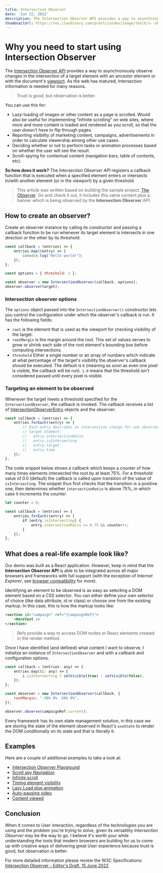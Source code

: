 ```yaml
---
title: Intersection Observer
date: 'Jun 22, 2022'
description: The Intersection Observer API provides a way to asynchronously observe changes in the intersection of...
thumbnailUrl: https://res.cloudinary.com/practicaldev/image/fetch/s--nMew-zit--/c_imagga_scale,f_auto,fl_progressive,h_420,q_auto,w_1000/https://dev-to-uploads.s3.amazonaws.com/uploads/articles/rujjz0m11myap7w53u1q.png
---
```


# Why you need to start using Intersection Observer

The [Intersection Observer API](https://developer.mozilla.org/en-US/docs/Web/API/Intersection_Observer_API) provides a way to asynchronously observe changes in the intersection of a target element with an ancestor element or with the document's [viewport](https://developer.mozilla.org/en-US/docs/Glossary/Viewport). As the web has matured, Intersection information is needed for many reasons.

> Trust is good, but observation is better.

You can use this for:

-   Lazy-loading of images or other content as a page is scrolled. Would also be useful for implementing "infinite scrolling" on web sites, where more and more content is loaded and rendered as you scroll, so that the user doesn't have to flip through pages.
-   Reporting visibility of marketing content, campaigns, advertisements in order to calculate viewership among other use cases.
-   Deciding whether or not to perform tasks or animation processes based on whether the user will see the result.
-   Scroll-spying for contextual content (navigation bars, table of contents, etc).

**So how does it work?** The _Intersection Observer API_ registers a callback function that is executed when a specified element enters or intersects in/with another element (or in the viewport) by a given threshold.

> This article was written based on building the sample project: [The Observer](https://observe.vercel.app/). Go and check it out, it includes this same content plus a banner which is being observed by the **Intersection Observer** API.

## How to create an observer?

Create an observer instance by calling its constructor and passing a callback function to be run whenever its target element is intersects in one direction or the other by its threshold:

```javascript showLineNumbers
const callback = (entries) => {
    entries.map((entry) => {
        console.log("Hello world!");
    });
};

const options = { threshold: 1 };

const observer = new IntersectionObserver(callback, options);
observer.observe(target);
```

### Intersection observer options

The `options` object passed into the `IntersectionObserver()` constructor lets you control the configuration under which the observer's callback is run. It has the following fields:

-   `root` is the element that is used as the viewport for checking visibility of the target.
-   `rootMargin` is the margin around the root. This set of values serves to grow or shrink each side of the root element's bounding box before computing intersections.
-   `threshold` Either a single number or an array of numbers which indicate at what percentage of the target's visibility the observer's callback should be executed. The default is `0` (meaning as soon as even one pixel is visible, the callback will be run). `1.0` means that the threshold isn't considered passed until every pixel is visible.

### Targeting an element to be observed

Whenever the target meets a threshold specified for the `IntersectionObserver`, the callback is invoked. The callback receives a list of [IntersectionObserverEntry](https://developer.mozilla.org/en-US/docs/Web/API/IntersectionObserverEntry) objects and the observer:

```javascript
const callback = (entries) => {
    entries.forEach((entry) => {
        // Each entry describes an intersection change for one observed
        // target element:
        //   entry.intersectionRatio
        //   entry.isIntersecting
        //   entry.target
        //   entry.time
    });
};
```

The code snippet below shows a callback which keeps a counter of how many times elements intersected the root by at least 75%. For a threshold value of 0.0 (default) the callback is called upon transition of the value of `isIntersecting`. The snippet thus first checks that the transition is a positive one, then determines whether `intersectionRatio` is above 75%, in which case it increments the counter.

```javascript
let counter = 0;

const callback = (entries) => {
    entries.forEach((entry) => {
        if (entry.isIntersecting) {
            entry.intersectionRatio >= 0.75 && counter++;
        }
    });
};
```

## What does a real-life example look like?

Our demo was built as a React application. However, keep in mind that the **Intersection Observer API** is able to be integrated across all major browsers and frameworks with full support (with the exception of _Internet Explorer_, see [browser compatibility](https://developer.mozilla.org/en-US/docs/Web/API/Intersection_Observer_API#browser_compatibility) for more).

Identifying an element to be observed is as easy as selecting a DOM element based on a CSS selector. You can either define your own selector of choice (like data attribute, id or class) or choose one from the existing markup. In this case, this is how the markup looks like:

```html
<section id="campaign" ref="{campaignRef}">
    <HeroText />
</section>
```

> Refs provide a way to access DOM nodes or React elements created in the render method.

Once I have identified (and defined) what content I want to observe, I initialize an instance of `IntersectionObserver` and with a callback and configuration options.

```javascript
const callback = (entries: any) => {
    entries.map((i: any) => {
        i.isIntersecting ? setVisible(true) : setVisible(false);
    });
};

const observer = new IntersectionObserver(callback, {
    rootMargin: "-50% 0% -50% 0%",
});

observer.observe(campaignRef.current);
```

Every framework has its own state management solution, in this case we are storing the state of the element observed in React's `useState` to render the DOM conditionally on its state and that is literally it.

## Examples

Here are a couple of additional examples to take a look at:

-   [Intersection Observer Playground](https://wilsotobianco.com/experiments/intersection-observer-playground/#end)
-   [Scroll spy Navigation](https://codepen.io/wilsotobianco/pen/dyVZbYz)
-   [Infinite scroll](https://web.dev/patterns/web-vitals-patterns/infinite-scroll/infinite-scroll/)
-   [Timing element visibility](https://developer.mozilla.org/en-US/docs/Web/API/Intersection_Observer_API/Timing_element_visibility#result)
-   [Lazy Load plus animation](https://codepen.io/rpsthecoder/pen/pByZjR)
-   [Auto-pausing video](https://codepen.io/rpsthecoder/pen/ZZLyaG)
-   [Content viewed](https://codepen.io/rpsthecoder/pen/QPdgzL)

## Conclusion

When it comes to User interaction, regardless of the technologies you are using and the problem you're trying to solve, given its versatility _Intersection Observer_ may be the way to go. I believe it's worth your while understanding the tools that modern browsers are building for us to come up with creative ways of delivering great User experience because trust is good, but observation is better. 

For more detailed information please review the W3C Specifications: [Intersection Observer - Editor's Draft, 15 June 2022](https://w3c.github.io/IntersectionObserver/)